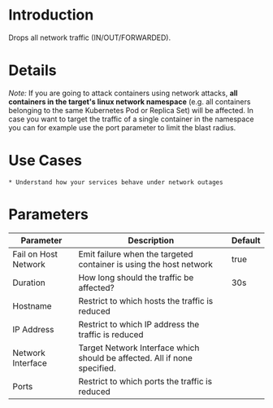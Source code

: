# Introduction

Drops all network traffic (IN/OUT/FORWARDED).

# Details

_Note:_ If you are going to attack containers using network attacks, **all containers in the target's linux network namespace** (e.g. all containers belonging to the same Kubernetes Pod or Replica Set) will be affected. In case you want to target the traffic of a single container in the namespace you can for example use the port parameter to limit the blast radius.


# Use Cases

    * Understand how your services behave under network outages


# Parameters

| Parameter            | Description                                                               | Default |
|----------------------|---------------------------------------------------------------------------|---------|
| Fail on Host Network | Emit failure when the targeted container is using the host network        | true    |
| Duration             | How long should the traffic be affected?                                  | 30s     |
| Hostname             | Restrict to which hosts the traffic is reduced                            |         |
| IP Address           | Restrict to which IP address the traffic is reduced                       |         |
| Network Interface    | Target Network Interface which should be affected. All if none specified. |         |
| Ports                | Restrict to which ports the traffic is reduced                            |         |
